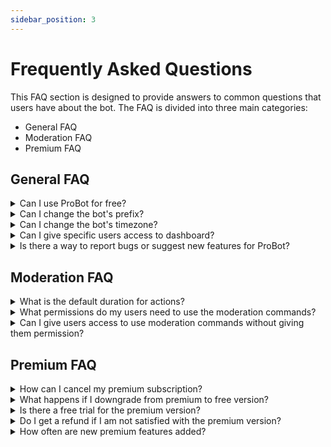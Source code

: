 ```yaml
---
sidebar_position: 3
---
```


# Frequently Asked Questions

This FAQ section is designed to provide answers to common questions that users have about the bot. The FAQ is divided into three main categories: 

- General FAQ 
- Moderation FAQ
- Premium FAQ

## General FAQ

<details>
  <summary>Can I use ProBot for free?</summary>
  <p>
    Yes, ProBot can be used for free. However, some features may require a premium subscription to access. You can check the pricing and subscription options on the <a href="https://probot.io/premium">Premium Page</a>.
  </p>
</details>

<details>
  <summary>Can I change the bot's prefix?</summary>
  <p>
    Unfortunately, the bot no longer uses prefixes. Instead, we have implemented the use of discord slash commands. However, users can set aliases for their favorite commands and use them as an alternative.
  </p>
</details>

<details>
  <summary>Can I change the bot's timezone?</summary>
  <p>
    At this time, it is not possible to change the bot's timezone. The default timezone is set to GMT+3.
  </p>
</details>

<details>
  <summary>Can I give specific users access to dashboard?</summary>
  <p>
    Only users with the Administrator permission can have access to the dashboard. To grant access to specific users, create a role and assign it to them.
  </p>
</details>

<details>
  <summary>Is there a way to report bugs or suggest new features for ProBot?</summary>
  <p>
    Yes, you can report bugs or suggest new features by joining the official <a href="https://discord.gg/probot">ProBot Support</a> server, where you can share your feedback with the developers and other members of the community.
  </p>
</details>

## Moderation FAQ

<details>
  <summary>What is the default duration for actions?</summary>
  <p>
    If no time is specified, the default duration for actions is three months.
  </p>
</details>

<details>
  <summary>What permissions do my users need to use the moderation commands?</summary>
  <p>
    The permissions required for each moderation command vary. To determine the necessary permission, users can try to use the command and receive an error message indicating the required permission.
  </p>
</details>

<details>
  <summary>Can I give users access to use moderation commands without giving them permission?</summary>
  <p>
    Yes, it is possible to give users access to use moderation commands without giving them permission. The bot has an option called Mod Roles which allows users to specify roles that are allowed to use all moderation commands.
  </p>
</details>

## Premium FAQ

<details>
  <summary>How can I cancel my premium subscription?</summary>
  <p>
  You can cancel your premium subscription by going to the manage premium page on the bot's website and selecting the **Cancel Subscription** option for the desired bot. Once the subscription is cancelled, you will no longer be charged and your premium features will be deactivated once the bot's duration expires. 
  </p>
</details>

<details>
  <summary>What happens if I downgrade from premium to free version?</summary>
  <p>
   If you downgrade from the premium version to the free version, you will lose access to all premium features. Your data will not be deleted, but it will be locked until you upgrade again.
  </p>
</details>

<details>
  <summary>Is there a free trial for the premium version?</summary>
  <p>
   Unfortunately, there is no free trial for the premium version.
   </p>
</details>

<details>
  <summary>Do I get a refund if I am not satisfied with the premium version?</summary>
  <p>
   Refunds will be considered on a case-by-case basis. If you would like to request a refund, please contact our <a href="https://discord.gg/probot">Support Team </a> with the reason for your request.
   </p>
</details>

<details>
  <summary>How often are new premium features added?</summary>
  <p>
   New premium features are added regularly, but there is no set schedule for when they will be added. To stay informed about new features and updates, you can join the official <a href="https://discord.gg/probot">Probot Support</a> server, where developers and members of the community share news and information about the bot.
   </p>
</details>
